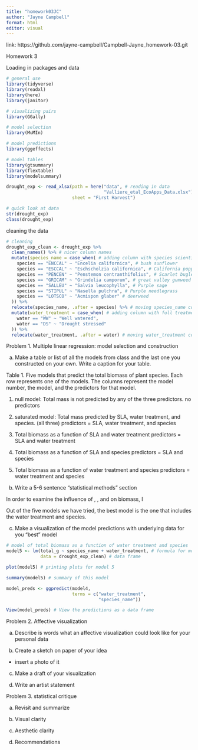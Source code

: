 ```yaml
---
title: "homework03JC"
author: "Jayne Campbell"
format: html
editor: visual
---
```

link: https://github.com/jayne-campbell/Campbell-Jayne_homework-03.git

Homework 3

Loading in packages and data
```r
# general use
library(tidyverse)
library(readxl)
library(here)
library(janitor)

# visualizing pairs
library(GGally)

# model selection
library(MuMIn)

# model predictions
library(ggeffects)

# model tables
library(gtsummary)
library(flextable)
library(modelsummary)

drought_exp <- read_xlsx(path = here("data", # reading in data
                                     "Valliere_etal_EcoApps_Data.xlsx"),
                         sheet = "First Harvest")

# quick look at data 
str(drought_exp)
class(drought_exp)

```

cleaning the data
```r
# cleaning
drought_exp_clean <- drought_exp %>% 
  clean_names() %>% # nicer column names
  mutate(species_name = case_when( # adding column with species scientific names
    species == "ENCCAL" ~ "Encelia californica", # bush sunflower
    species == "ESCCAL" ~ "Eschscholzia californica", # California poppy
    species == "PENCEN" ~ "Penstemon centranthifolius", # Scarlet bugler
    species == "GRICAM" ~ "Grindelia camporum", # great valley gumweed
    species == "SALLEU" ~ "Salvia leucophylla", # Purple sage
    species == "STIPUL" ~ "Nasella pulchra", # Purple needlegrass
    species == "LOTSCO" ~ "Acmispon glaber" # deerweed
  )) %>% 
  relocate(species_name, .after = species) %>% # moving species_name column after species
  mutate(water_treatment = case_when( # adding column with full treatment names
    water == "WW" ~ "Well watered",
    water == "DS" ~ "Drought stressed"
  )) %>% 
  relocate(water_treatment, .after = water) # moving water_treatment column after water
```


Problem 1. Multiple linear regression: model selection and construction

a. Make a table or list of all the models from class and the last one you constructed on your own. Write a caption for your table.

Table 1. Five models that predict the total biomass of plant species. Each row represents one of the models. The columns represent the model number, the model, and the predictors for that model. 

1. null model: Total mass is not predicted by any of the three predictors.
  no predictors

2. saturated model: Total mass predicted by SLA, water treatment, and species. (all three)
  predictors = SLA, water treatment, and species
  
3. Total biomass as a function of SLA and water treatment 
  predictors = SLA and water treatment
  
4. Total biomass as a function of SLA and species
  predictors = SLA and species
  
5. Total biomass as a function of water treatment and species
  predictors = water treatment and species 
  
b. Write a 5-6 sentence "statistical methods" section

In order to examine the influence of , , and  on biomass, I 

Out of the five models we have tried, the best model is the one that includes the water treatment and species. 

c. Make a visualization of the model predictions with underlying data for you "best" model

```r
# model of total biomass as a function of water treatment and species
model5 <- lm(total_g ~ species_name + water_treatment, # formula for model
             data = drought_exp_clean) # data frame

plot(model5) # printing plots for model 5
```
```r
summary(model5) # summary of this model
```
```r
model_preds <- ggpredict(model4, 
                         terms = c("water_treatment", 
                                   "species_name"))

View(model_preds) # View the predictions as a data frame
```



Problem 2. Affective visualization

a. Describe is words what an affective visualization could look like for your personal data

b. Create a sketch on paper of your idea

- insert a photo of it 

c. Make a draft of your visualization

d. Write an artist statement 



Problem 3. statistical critique

a. Revisit and summarize

b. Visual clarity

c. Aesthetic clarity

d. Recommendations





